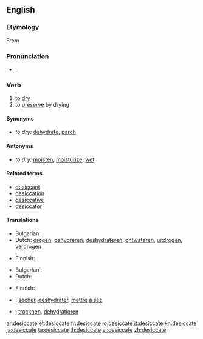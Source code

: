 ==English==

===Etymology===
From {{etyl|la|en}} {{term|desicco|dēsiccō|lang=la}}

===Pronunciation===
* {{a|UK}} {{IPA|/ˈdɛs.ɪ.keɪt/}}, {{SAMPA|/"dEs.I.keIt/}}

===Verb===
{{en-verb|desiccat|ing}}
{{transitive}}

# to [[dry]]
# to [[preserve]] by drying

====Synonyms====
* ''to dry:'' [[dehydrate]], [[parch]]

====Antonyms====
* ''to dry:'' [[moisten]], [[moisturize]], [[wet]]

====Related terms====
* [[desiccant]]
* [[desiccation]]
* [[desiccative]]
* [[desiccator]]

====Translations====
{{trans-top|to dry}}
* Bulgarian: {{t|bg|изсушавам}}
* Dutch: [[drogen]], [[dehydreren]], [[deshydrateren]], [[ontwateren]], [[uitdrogen]], [[verdrogen]]
{{trans-mid}}
* Finnish: {{t-|fi|kuivata}}
{{trans-bottom}}

{{trans-top|to preserve by drying}}
* Bulgarian: {{t+|bg|суша}}
* Dutch: {{t+|nl|drogen}}
{{trans-mid}}
* Finnish: {{t-|fi|kuivata}}
{{trans-bottom}}

{{checktrans-top}}
* {{ttbc|French}}: [[secher]], [[déshydrater]], [[mettre]] [[à sec]]
* {{ttbc|German}}: [[trocknen]], [[dehydratieren]]
{{trans-bottom}}

[[ar:desiccate]]
[[et:desiccate]]
[[fr:desiccate]]
[[io:desiccate]]
[[it:desiccate]]
[[kn:desiccate]]
[[ja:desiccate]]
[[ta:desiccate]]
[[th:desiccate]]
[[vi:desiccate]]
[[zh:desiccate]]